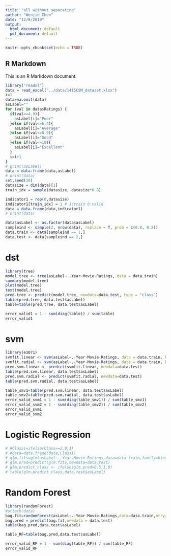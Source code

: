 ```yaml
---
title: "all without separating"
author: "Wenjie Chen"
date: "12/8/2019"
output:
  html_document: default
  pdf_document: default
---
```


```r
knitr::opts_chunk$set(echo = TRUE)
```

## R Markdown

This is an R Markdown document. 

```r
library("readxl")
data = read_excel("../data/1415CSM_dataset.xlsx")
i=1
data=na.omit(data)
asLabel=""
for (val in data$Ratings) {
  if(val<=4.9){
    asLabel[i]="Poor"
  }else if(val<=6.4){
    asLabel[i]="Average"
  }else if(val<=8.9){
    asLabel[i]="Good"
  }else if(val<=10){
    asLabel[i]="Excellent"
  }
  i=i+1
}
# print(asLabel)
data = data.frame(data,asLabel)
# print(data)
set.seed(10)
datasize = dim(data)[1]
train_idx = sample(datasize, datasize*0.8)

indicator1 = rep(0,datasize)
indicator1[train_idx] = 1 # 1:train 0:valid
data = data.frame(data,indicator1)
# print(data)

data$asLabel <- as.factor(data$asLabel)
sampleind <- sample(2, nrow(data), replace = T, prob = c(0.8, 0.2))
data.train <- data[sampleind == 1,]
data.test <- data[sampleind == 2,]
```
# dst
```r
library(tree)
model.tree <- tree(asLabel~.-Year-Movie-Ratings, data = data.train)
summary(model.tree)
plot(model.tree)
text(model.tree)
pred.tree <- predict(model.tree, newdata=data.test, type = "class")
table(pred.tree, data.test$asLabel)
table=table(pred.tree, data.test$asLabel)

error_valid1 = 1 - sum(diag(table)) / sum(table)
error_valid1
```
# svm
```r
library(e1071)
svmfit.linear <- svm(asLabel~.-Year-Movie-Ratings, data = data.train, kernel = "linear")
svmfit.radial <- svm(asLabel~.-Year-Movie-Ratings, data = data.train, kernel = "radial")
pred.svm.linear <- predict(svmfit.linear, newdata=data.test)
table(pred.svm.linear, data.test$asLabel)
pred.svm.radial <- predict(svmfit.radial, newdata=data.test)
table(pred.svm.radial, data.test$asLabel)

table_smv1=table(pred.svm.linear, data.test$asLabel)
table_smv2=table(pred.svm.radial, data.test$asLabel)
error_valid_svm1 = 1 - sum(diag(table_smv1)) / sum(table_smv1)
error_valid_svm2 = 1 - sum(diag(table_smv2)) / sum(table_smv2)
error_valid_svm1
error_valid_svm2
```
# Logistic Regression
```r
# #Classi=ifelse(Class==2,0,1)
# #data=data.frame(data,Classi)
# glm.fits=glm(asLabel~.-Year-Movie-Ratings,data=data.train,family=binomial)
# glm.pred=predict(glm.fits,newdata=data.test)
# glm.predict_class <- ifelse(glm.pred>0.5,1,0)
# table(glm.predict_class,data.test$asLabel)
```
# Random Forest
```r
library(randomForest)
#attach(data)
bag.fit=randomForest(asLabel~.-Year-Movie-Ratings,data=data.train,mtry=3)
bag.pred = predict(bag.fit,newdata = data.test)
table(bag.pred,data.test$asLabel)

table_RF=table(bag.pred,data.test$asLabel)

error_valid_RF = 1 - sum(diag(table_RF)) / sum(table_RF)
error_valid_RF
```

